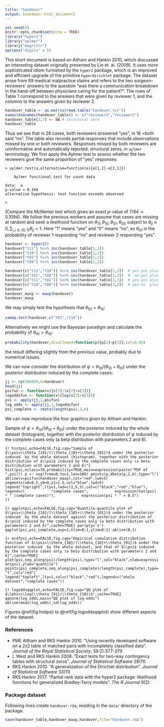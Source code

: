 ```yaml
---
title: "handover"
output: bookdown::html_document2
---
```


```r
set.seed(0)
knitr::opts_chunk$set(echo = TRUE)
library("hyper2")
library("aylmer")
library("magrittr")
options("digits" = 5)
```

This short document is based on Altham and Hankin 2010, which
discussed an interesting dataset originally presented by Lin
et. al. (2009).  It uses more sophisticated idiom furnished by the
`hyper2` package, which is an improved and efficient upgrade of the
primitive `hyperdirichlet` package.  The dataset arose from 69 medical
malpractice claims and refers to the two surgeon–reviewers' answers to
the question "was there a communication breakdown in the hand-off
between physicians caring for the patient?".  The rows of Table 1
correspond to the answers that were given by reviewer 1, and the
columns to the answers given by reviewer 2.

```r
handover_table <- as.matrix(read.table("handover.txt"))
names(dimnames(handover_table)) <- c("reviewer1","reviewer2")
handover_table[3,3] <- NA # structural zero
handover_table
```

Thus we see that in 26 cases, both reviewers answered "yes", in 18
<both said "no".  The table also records partial responses that include
observations missed by one or both reviewers.  Responses missed by
both reviewers are uninformative and automatically rejected:
structural zeros, in `aylmer` terminology.  We first apply the Aylmer
test to assess whether the two reviewers give the same proportion of
"yes" responses:

```
> aylmer.test(a,alternative=function(a){a[1,2]-a[2,1]})

	Aylmer functional test for count data

data:  a
p-value = 0.169
alternative hypothesis: test function exceeds observed

> 
```


(Compare the McNemar test which gives an exact $p$-value of
$7/64\simeq 0.1094$).  We follow the previous workers and assume that
cases are missing at random and seek a likelihood function on
$\theta_{11},\theta_{10},\theta_{01},\theta_{00}$ subject to
$\theta_{ij}\geq 0,\sum_{i,j \in\left\lbrace
0,1\right\rbrace}\theta_{ij}=1$.  Here "1" means "yes" and "0"
means "no", so $\theta_{01}$ is the probability of reviewer 1
responding "no" and reviewer 2 responding "yes".

```r
handover <- hyper2()
handover["t11"] %<>% inc(handover_table[1,1])
handover["t10"] %<>% inc(handover_table[1,2])
handover["t01"] %<>% inc(handover_table[2,1])
handover["t00"] %<>% inc(handover_table[2,2])

handover[c("t11","t10")] %<>% inc(handover_table[1,3])  # yes-yes plus yes-no  = 2 
handover[c("t01","t00")] %<>% inc(handover_table[2,3])  #  no-yes plus  no-no  = 9 
handover[c("t11","t01")] %<>% inc(handover_table[3,1])  # yes-yes plus  no-yes = 4 
handover[c("t10","t00")] %<>% inc(handover_table[3,2])  # yes-no  plus  no-no  = 4 
handover
handover_maxp <- maxp(handover)
handover_maxp
```


We may simply test the hypothesis that $\theta_{01} = \theta_{10}$:

```r
samep.test(handover,c("t01","t10"))
```

Alternatively we might use the Bayesian paradigm and calculate the
probability of $\theta_{01} > \theta_{10}$:

```r
probability(handover,disallowed=function(p){p[2]<p[3]},tol=0.05)
```

the result differing slightly from the previous value, probably due to
numerical issues.


We can now consider the distribution of
$\psi=\theta_{10}/(\theta_{10}+\theta_{01})$ under the posterior
distribution induced by the complete cases:

```r
jj <- rp(300000,H=handover)
head(jj)
psifun <- function(x){x[3]/(x[2]+x[3])}
logoddsfun <- function(x){log(x[2]/x[3])}
psi <- apply(jj,1,psifun)
log_odds <- apply(jj,1,logoddsfun)
psi_complete <- rbeta(length(psi),2,6)
```

We can now reproduce the four graphics given by Altham and Hankin:

Sample of $\psi=\theta_{10}/(\theta_{10}+\theta_{01})$ under the
posterior induced by the whole dataset (histogram), together with the
posterior distribution of $\psi$ induced by the complete cases only
(a beta distribution with parameters 2 and 6).

```{r histpsi,echo=FALSE,fig.cap="Sample of $\\psi=\\theta_{10}/(\\theta_{10}+\\theta_{01})$ under the posterior induced  by the whole dataset (histogram), together with the posterior distribution of $\\psi$ induced by the complete cases only (a beta distribution with parameters 2 and 6)"}
hist(psi,nclass=70,probability=TRUE,main=expression(paste("PDF of ",psi)))
p <- seq(from=0,to=1,len=100)
points(p,dbeta(p,2,6),type="l")
abline(v=psifun(handover_maxp),col="red",lwd=5)
segments(x0=0.5,y0=0,y1=1.5,col="blue",lwd=5)
legend("topright",lty=1,lwd=c(1,5,5),col=c("black","red","blue"),
       legend=c(
           "complete cases",
           expression(hat(psi) * " (complete cases)"),
           expression(psi * " = 0.5")
           ))
```

```{r qqplotpsi,echo=FALSE,fig.cap="Quantile-quantile plot of $\\psi=\\theta_{10}/(\\theta_{10}+\\theta_{01})$ under the posterior induced  by the whole dataset against the posterior distribution of $\\psi$ induced by the complete cases only (a beta distribution with parameters 2 and 6)",cache=TRUE}
par(pty='s')
qqplot(psi,psi_complete,asp=1,xlim=0:1,ylim=0:1)
abline(0,1)
```

```{r ecdfpsi,echo=FALSE,fig.cap="Empirical cumulative distribution function of $\\psi=\\theta_{10}/(\\theta_{10}+\\theta_{01})$ under the posterior induced  by the whole dataset, and that of $\\psi$ induced by the complete cases only (a beta distribution with parameters 2 and 6)",cache=TRUE}
plot(psi,seq_along(psi)/length(psi),type="l",col="black",xlab=expression(psi),ylab="quantile")
points(psi_complete,seq_along(psi_complete)/length(psi_complete),type="l",col="red")
legend("topleft",lty=1,col=c("black","red"),legend=c("whole dataset","complete cases"))
```

```{r logoddsqqplot,echo=FALSE,fig.cap="QQ plot of $\\phi=\\log(\\theta_{01}/\\theta_{10})$",cache=TRUE}
qqnorm(log_odds,main="QQ plot of log-odds")
abline(mean(log_odds),sd(log_odds))
```

Figures \@ref(fig:histpsi) to  \@ref(fig:logoddsqqplot) show different aspects of the dataset.

### References {-}

* PME Altham and RKS Hankin 2010.  "Using recently developed software on
a 2x2 table of matched pairs with incompletely classified data".
_Journal of the Royal Statistical Society_, 59:2):377-379
* L West and RKS Hankin 2008. "Exact tests for two-way contingency
tables with structural zeros".  _Journal of Statistical Software_
28(11)
* RKS Hankin 2010. "A generalization of the Dirichlet distribution". 
 _Journal of Statistical Software_ 33(11)
* RKS Hankin 2017. "Partial rank data with the hyper2 package:
  likelihood functions for generalized Bradley-Terry models".  _The R
  Journal_ 9(2)


### Package dataset {-}

Following lines create `handover.rda`, residing in the `data/` directory of the package.

```r
save(handover_table,handover_maxp,handover,file="handover.rda")
```
